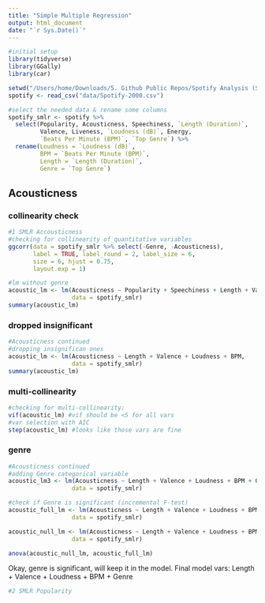 ```yaml
---
title: "Simple Multiple Regression"
output: html_document
date: "`r Sys.Date()`"
---
```


```r
#initial setup
library(tidyverse)
library(GGally)
library(car)

setwd("/Users/home/Downloads/5. Github Public Repos/Spotify Analysis (Stats 2 Project)")
spotify <- read_csv("data/Spotify-2000.csv")
```

```r
#select the needed data & rename some columns
spotify_smlr <- spotify %>%
  select(Popularity, Acousticness, Speechiness, `Length (Duration)`,
         Valence, Liveness, `Loudness (dB)`, Energy,
         `Beats Per Minute (BPM)`, `Top Genre`) %>%
  rename(Loudness = `Loudness (dB)`,
         BPM = `Beats Per Minute (BPM)`,
         Length = `Length (Duration)`,
         Genre = `Top Genre`)
```

## Acousticness
### collinearity check
```r
#1 SMLR Accousticness
#checking for collinearity of quantitative variables
ggcorr(data = spotify_smlr %>% select(-Genre, -Acousticness),
       label = TRUE, label_round = 2, label_size = 6,
       size = 6, hjust = 0.75,
       layout.exp = 1)

#lm without genre
acoustic_lm <- lm(Acousticness ~ Popularity + Speechiness + Length + Valence + Liveness + Loudness + BPM,
                  data = spotify_smlr)
summary(acoustic_lm)
```

### dropped insignificant

```r
#Acousticness continued
#dropping insignifican ones
acoustic_lm <- lm(Acousticness ~ Length + Valence + Loudness + BPM,
                  data = spotify_smlr)
summary(acoustic_lm)
```

### multi-collinearity
```r
#checking for multi-collinearity:
vif(acoustic_lm) #vif should be <5 for all vars
#var selection with AIC
step(acoustic_lm) #looks like those vars are fine
```

### genre
```r
#Acousticness continued
#adding Genre categorical variable
acoustic_lm3 <- lm(Acousticness ~ Length + Valence + Loudness + BPM + Genre,
                  data = spotify_smlr)

#check if Genre is significant (incremental F-test)
acoustic_full_lm <- lm(Acousticness ~ Length + Valence + Loudness + BPM + Genre,
                  data = spotify_smlr)

acoustic_null_lm <- lm(Acousticness ~ Length + Valence + Loudness + BPM,
                  data = spotify_smlr)

anova(acoustic_null_lm, acoustic_full_lm)
```
Okay, genre is significant, will keep it in the model.
Final model vars: Length + Valence + Loudness + BPM + Genre


```r
#2 SMLR Popularity
```



